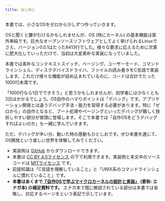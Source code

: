 ```yaml
---
title: はじめに
---
```


本書では、小さなOSをゼロから少しずつ作っていきます。

OSと聞くと腰が引けるかもしれませんが、OS (特にカーネル) の基本機能は案外単純です。巨大なオープンソースソフトウェアとしてよく挙げられるLinuxでさえ、バージョン0.0.1はたった8413行でした。様々な要求に応えるために次第に肥大化していっただけで、当初は大変素朴な実装になっていました。

本書では素朴なコンテキストスイッチ、ページング、ユーザーモード、コマンドラインシェル、ディスクデバイスドライバ、ファイルの読み書きをC言語で実装します。これだけ様々な機能が詰め込まれているのに、コードは合計でたった1000行未満です。

「1000行なら1日でできそう」と思うかもしれませんが、初学者には少なくとも3日はかかるでしょう。OS自作のハマりポイントは「デバッグ」です。アプリケーション開発とは違うデバッグ手法・能力を習得する必要があります。特に「ゼロから」の自作となると、ブート処理やページングといったデバッグが難しく挫折しやすい部分が冒頭に登場します。そこで本書では「自作OSをどうデバッグすればよいのか」も一緒に学んでいきます。

ただ、デバッグが辛い分、動いた時の感動もひとしおです。ぜひ本書を通じて、OS開発という楽しい世界を体験してみてください。

- 実装例は [GitHub](https://github.com/nuta/operating-system-in-1000-lines) からダウンロードできます。
- 本書は [CC BY 4.0ライセンス](https://creativecommons.jp/faq) の下で利用できます。実装例と本文中のソースコードは [MITライセンス](https://opensource.org/licenses/MIT) です。
- 前提知識は「C言語を理解していること」と「UNIX系のコマンドラインシェルに慣れていること」です。
- **本書はあくまで[『自作OSで学ぶマイクロカーネルの設計と実装』](https://www.shuwasystem.co.jp/book/9784798068718.html) (愛称: エナガ本) の補足資料です。** エナガ本で既に解説されている部分は本書では省略し、対応するページを<EnagaBook chapter="X" />という表記で示しています。